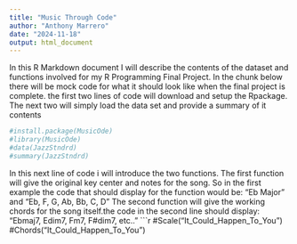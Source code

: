 ---
title: "Music Through Code"
author: "Anthony Marrero"
date: "2024-11-18"
output: html_document
---
In this R Markdown document I will describe the contents of the dataset and functions involved for my R Programming Final Project.
In the chunk below there will be mock code for what it should look like when the final project is complete.
the first two lines of code will download and setup the Rpackage.
The next two will simply load the data set and provide a summary of it contents
```{r}
#install.package(MusicOde)
#library(MusicOde)
#data(JazzStndrd)
#summary(JazzStndrd)
```
In this next line of code i will introduce the two functions.
The first function will give the original key center and notes for the song. So in the first example the code that should display for the function would be: "Eb Major" and "Eb, F, G, Ab, Bb, C, D"
The second function will give the working chords for the song itself.the code in the second line should display: "Ebmaj7, Edim7, Fm7, F#dim7, etc.."
```{r}
#Scale("It_Could_Happen_To_You")
#Chords("It_Could_Happen_To_You")
